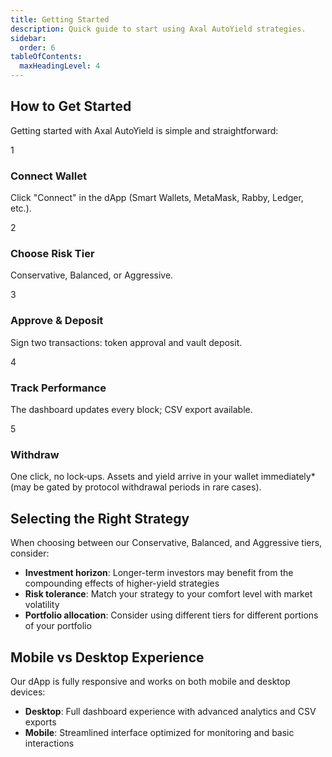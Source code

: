 ```yaml
---
title: Getting Started
description: Quick guide to start using Axal AutoYield strategies.
sidebar:
  order: 6
tableOfContents:
  maxHeadingLevel: 4
---
```


## How to Get Started

Getting started with Axal AutoYield is simple and straightforward:

<div className="steps-container">
  <div className="step">
    <div className="step-number">1</div>
    <div className="step-content">
      <h3>Connect Wallet</h3>
      <p>Click "Connect" in the dApp (Smart Wallets, MetaMask, Rabby, Ledger, etc.).</p>
    </div>
  </div>
  
  <div className="step">
    <div className="step-number">2</div>
    <div className="step-content">
      <h3>Choose Risk Tier</h3>
      <p>Conservative, Balanced, or Aggressive.</p>
    </div>
  </div>
  
  <div className="step">
    <div className="step-number">3</div>
    <div className="step-content">
      <h3>Approve & Deposit</h3>
      <p>Sign two transactions: token approval and vault deposit.</p>
    </div>
  </div>
  
  <div className="step">
    <div className="step-number">4</div>
    <div className="step-content">
      <h3>Track Performance</h3>
      <p>The dashboard updates every block; CSV export available.</p>
    </div>
  </div>
  
  <div className="step">
    <div className="step-number">5</div>
    <div className="step-content">
      <h3>Withdraw</h3>
      <p>One click, no lock‑ups. Assets and yield arrive in your wallet immediately* (may be gated by protocol withdrawal periods in rare cases).</p>
    </div>
  </div>
</div>

## Selecting the Right Strategy

When choosing between our Conservative, Balanced, and Aggressive tiers, consider:

- **Investment horizon**: Longer-term investors may benefit from the compounding effects of higher-yield strategies
- **Risk tolerance**: Match your strategy to your comfort level with market volatility
- **Portfolio allocation**: Consider using different tiers for different portions of your portfolio

## Mobile vs Desktop Experience

Our dApp is fully responsive and works on both mobile and desktop devices:

- **Desktop**: Full dashboard experience with advanced analytics and CSV exports
- **Mobile**: Streamlined interface optimized for monitoring and basic interactions

<style>
  {`
    .steps-container {
      display: flex;
      flex-direction: column;
      gap: 1.5rem;
      margin: 2rem 0;
    }
    
    .step {
      display: flex;
      gap: 1rem;
      align-items: flex-start;
      padding: 1.5rem;
      border-radius: 8px;
      background-color: var(--color-background-secondary);
    }
    
    .step-number {
      display: flex;
      align-items: center;
      justify-content: center;
      width: 2.5rem;
      height: 2.5rem;
      border-radius: 50%;
      background-color: var(--color-text-accent);
      color: white;
      font-weight: bold;
      font-size: 1.25rem;
    }
    
    .step-content {
      flex: 1;
    }
    
    .step-content h3 {
      margin-top: 0;
      margin-bottom: 0.5rem;
    }
    
    .step-content p {
      margin: 0;
    }
  `}
</style>